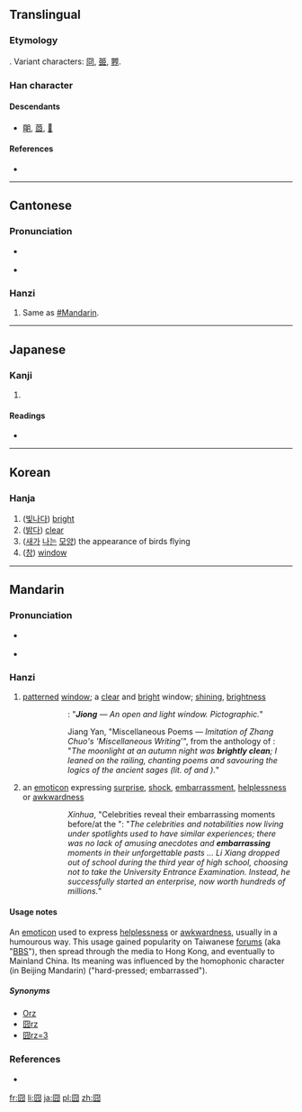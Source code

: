 {{also|冏}}
==Translingual==

===Etymology===
{{liushu|p}}. Variant characters: [[冏]], [[臦]], [[臩]].

===Han character===
{{Han char|rn=31|rad=囗|as=04|sn=7|four=6022<sub>7</sub>|canj=田金月 (WCB)}}

====Descendants====
* [[朙]], [[莔]], [[𥁰]]

====References====
* {{Han ref|kx=0217.100|dkj=04707|dj=0444.130|hdz=10715.120|uh=56E7|ud=22247|bh=CAA8|bd=51880}}

----

==Cantonese==

===Pronunciation===
* {{a|Guangzhou}} {{IPA|/kʷɪŋ³⁵/|lang=yue}}
* {{audio|Pronun 囧 yue.ogg|Audio (Guangzhou Yue)}}

===Hanzi===
{{yue-hanzi|jyut=|y=gwing2}}

# Same as [[#Mandarin]].

----

==Japanese==

===Kanji===
{{ja-kanji|grade=|rs=囗04}}

# {{defn|lang=ja|sort=囗04}}

====Readings====
* {{ja-readings|on=[[けい]] (kei), [[きょう]] (kyō)|kun=[[あきらか]] (akiraka)}}

----

==Korean==

===Hanja===
{{ko-hanja|hangeul=경|rv=gyeong|mr=kyŏng}}

# ([[빛나다]]) [[bright]]
# ([[밝다]]) [[clear]]
# ([[새]]가 [[날다|나는]] [[모양]]) the appearance of birds flying
# ([[창]]) [[window]]

----

==Mandarin==
{{was fwotd|2013|March|2}}
{{zh-hanzi|[[囧]]}}

===Pronunciation===
* {{a|Beijing}} {{IPA|/ʨi̯ʊŋ˨˩˦/|lang=cmn}}
* {{audio|Pronun 囧 mandarin.ogg|Audio (Mandarin Chinese)}}

===Hanzi===
{{cmn-hanzi|pin=[[jiǒng]] ([[jiong3]])|wg=chiung<sup>3</sup>}}

# [[patterned]] [[window]]; a [[clear]] and [[bright]] window; [[shining]], [[brightness]]
#:{{Hani|《{{zh-n.|說文|Shuōwén|Shuowen (book)}}‧囧{{zh-n.|部|bù|part, character radical}}》：“'''囧'''，{{zh-n.|窗牖|chuāngyǒu|window}}{{zh-n.|麗廔|lìlóu|transparent and bright}}{{zh-n.|闓明|kǎimíng|wide-open and bright}}，{{zh-n.|象形|xiàngxíng|pictographic}}。”}}
#::''{{w|Shuowen Jiezi}}'': "'''''Jiong''' — An open and light window. Pictographic.''"
#:{{Hani|《{{zh-n.|文選|Wénxuǎn|Wen Xuan (book)}}‧{{zh-n.|江淹|Jiāng Yān|Jiang Yan (person)}}〈{{zh-n.|雜體詩|zátǐshī|poems with nonconventional styles}}‧{{zh-n.|效|xiào|to imitate}}{{zh-n.|張綽|Zhāng Chuò|Zhang Chuo (person)}}“{{zh-n.|雜述|záshù|miscellaneous writing}}”〉》：“'''囧囧'''{{zh-n.|秋|qiū|autumn}}{{zh-n.|月|yuè|moon}}{{zh-n.|明|míng|bright}}，{{zh-n.|憑|píng|to lean}}{{zh-n.|軒|xuān|railing}}{{zh-n.|詠|yǒng|to chant}}{{zh-n.|堯|Yáo|Yao (sage name)}}{{zh-n.|老|lǎo|old, Laozi}}。”}}
#::Jiang Yan, "Miscellaneous Poems — ''Imitation of Zhang Chuo's 'Miscellaneous Writing'''", from the anthology of ''{{w|Wen Xuan}}'': "''The moonlight at an autumn night was '''brightly clean'''; I leaned on the railing, chanting poems and savouring the logics of the ancient sages (lit. of {{w|Emperor Yao|Yao}} and {{w|Laozi}}).''"
# {{neologism|slang|jocular|lang=cmn}} an [[emoticon]] expressing [[surprise]], [[shock]], [[embarrassment]], [[helplessness]] or [[awkwardness]]
#:{{Hani|新華網《[http://big5.xinhuanet.com/gate/big5/news.xinhuanet.com/overseas/2011-06/07/c_121501794.htm 眾名人爆料高考囧事]》：“{{zh-n.|而|ér|however}}{{zh-n.|那些|nàxiē|those}}{{zh-n.|生活|shēnghuó|to live, life}}{{zh-n.|在|zài|at}}{{zh-n.|光環|guānghuán|halo, ring of light}}{{zh-n.|中|zhōng|in}}{{zh-n.|的|de|possessive marker}}{{zh-n.|明星|míngxīng|celebrity}}{{zh-n.|和|hé|and}}{{zh-n.|名人|míngrén|notability}}{{zh-n.|們|men|plural marker}}，{{zh-n.|曾經|céngjīng|once, before}}{{zh-n.|也|yě|also}}{{zh-n.|有|yǒu|to have}}{{zh-n.|過|guò|experiential perfective marker}}{{zh-n.|類似|lèisì|similar}}{{zh-n.|的|de|possessive marker}}{{zh-n.|經歷|jīnglì|experience}}，{{zh-n.|他們|tāmen|they}}{{zh-n.|難忘|nánwàng|unforgettable}}{{zh-n.|的|de|possessive marker}}{{zh-n.|往事|wǎngshì|past events}}{{zh-n.|中|zhōng|in}}{{zh-n.|也|yě|also}}{{zh-n.|不乏|bùfá|to not lack}}{{zh-n.|趣聞|qùwén|amusing anecdotes}}{{zh-n.|和|hé|and}}'''囧'''{{zh-n.|事|shì|thing}}…… {{zh-n.|李想|Lǐ Xiǎng|Li Xiang (person)}}{{zh-n.|在|zài|at}}{{zh-n.|高三|gāosān|third year of high school}}{{zh-n.|時|shí|(the time) when ...}}{{zh-n.|選擇|xuǎnzé|to choose}}{{zh-n.|放棄|fàngqì|to abandon}}{{zh-n.|高考|gāokǎo|college entrance examination}}，{{zh-n.|卻|què|but}}{{zh-n.|成功|chénggōng|to succeed}}{{zh-n.|創業|chuàngyè|to begin an undertaking}}，{{zh-n.|身價|shēnjià|social status}}{{zh-n.|上|shàng|top, to reach}}{{zh-n.|億|yì|a hundred million}}。”}}
#::''Xinhua'', "Celebrities reveal their embarrassing moments before/at the {{w|National Higher Education Entrance Examination|University Entrance Examination}}": "''The celebrities and notabilities now living under spotlights used to have similar experiences; there was no lack of amusing anecdotes and '''embarrassing''' moments in their unforgettable pasts ... Li Xiang dropped out of school during the third year of high school, choosing not to take the University Entrance Examination. Instead, he successfully started an enterprise, now worth hundreds of millions.''"

====Usage notes====
An [[emoticon]] used to express [[helplessness]] or [[awkwardness]], usually in a humourous way. This usage gained popularity on Taiwanese [[forums]] (aka "[[BBS]]"), then spread through the media to Hong Kong, and eventually to Mainland China. Its meaning was influenced by the homophonic character (in Beijing Mandarin) {{Hani|[[窘]]}} ("hard-pressed; embarrassed").

=====Synonyms=====
* [[Orz]]
* [[囧rz]]
* [[囧rz=3]]

===References===
* {{cite web|url=http://www.kenengba.com/post/611.html|title=2008年度十大新词|work=kenengba.com|language=Mandarin|accessdate=2009-09-15}}

[[fr:囧]]
[[li:囧]]
[[ja:囧]]
[[pl:囧]]
[[zh:囧]]